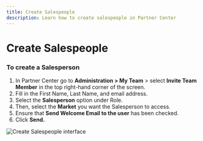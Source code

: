 ```yaml
---
title: Create Salespeople
description: Learn how to create salespeople in Partner Center
---
```


# Create Salespeople

### To create a Salesperson

1. In Partner Center go to **Administration > My Team** > select **Invite Team Member** in the top right-hand corner of the screen.
2. Fill in the First Name, Last Name, and email address.
3. Select the **Salesperson** option under Role. 
4. Then, select the **Market** you want the Salesperson to access. 
5. Ensure that **Send Welcome Email to the user** has been checked.
6. Click **Send.**

![Create Salespeople interface](./img/administration/my-team/create-salespeople.jpg)